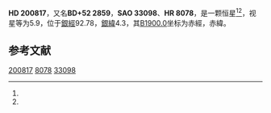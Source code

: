 {{Starbox begin
| name = HD 200817
}}
{{Starbox observe
| epoch = [[J2000.0|J2000.0]]
| constell = {{星座名待查}}<ref name=SIMBAD>{{cite web
 | url=http://simbad.u-strasbg.fr/simbad/sim-id?Ident=HR+8078
 | title=Pulsating variable Star
 | publisher=Centre de Données astronomiques de Strasbourg
 | work=SIMBAD
 | accessdate=2012-07-13
 | archive-date=2019-07-28
 | archive-url=https://web.archive.org/web/20190728143001/http://simbad.u-strasbg.fr/simbad/sim-id%3FIdent%3DHR%2B8078
 }}</ref><ref name=DATA>{{cite web
 | url=http://vizier.u-strasbg.fr/viz-bin/VizieR-5?-out.add=.&-source=5050&-corr=PK=HR&-out.max=9999&HR=8078
 | title=VizieR Detailed Page
 | accessdate=2012-07-13
 | archive-date=2016-03-04
 | archive-url=https://web.archive.org/web/20160304235347/http://vizier.u-strasbg.fr/viz-bin/VizieR-5?-out.add=.&-source=5050&-corr=PK=HR&-out.max=9999&HR=8078
 | dead-url=no
 }}</ref>
| 星官 = 
| ra = {{RA|21|3|47.6}}<ref name=SIMBAD /><ref name=DATA />
| dec = {{DEC|+53|17|10}}<ref name=SIMBAD /><ref name=DATA />
| appmag_v = 5.9<ref name=SIMBAD /><ref name=DATA />
}}
{{Starbox character
| class = K0III<ref name=SIMBAD /><ref name=DATA />
| b-v = 0.99<ref name=SIMBAD /><ref name=DATA />
| u-b = <ref name=SIMBAD /><ref name=DATA />
| r-i = <ref name=SIMBAD /><ref name=DATA />
| variable = 
}}
{{Starbox astrometry
| radial_v = 
| prop_mo_ra = -16
| parallax = 
| p_error = 
}}
{{Starbox catalog
| names =BD+52 2859，[[SAO星表|SAO]] 33098，[[HD星表|HD]] 200817，[[HR星表|HR]] 8078}}
{{Starbox reference |Simbad=HR+8078}}
{{Starbox end}}

'''HD 200817'''，又名'''BD+52 2859'''，'''SAO 33098'''、'''HR 8078'''，是一颗恒星<ref name=SIMBAD /><ref name=DATA />，视星等为5.9，位于[[銀道座標系|銀經]]92.78，[[銀道座標系|銀緯]]4.3，其[[B1900.0|B1900.0]]坐标为赤經{{RA|21|0|44.3}}，赤緯{{DEC|+52|4.3|15}}。

== 参考文献 ==
{{reflist}}

{{star-stub}}

[[Category:HD和HDE天體|200817]]
[[Category:HR天體|8078]]
[[Category:SAO天體|33098]]